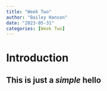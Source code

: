 ```yaml
---
title: "Week Two"
author: "Bailey Hanson"
date: "2023-05-31"
categories: [Week Two]
---
```


# Introduction

This is just a *simple* hello
---
